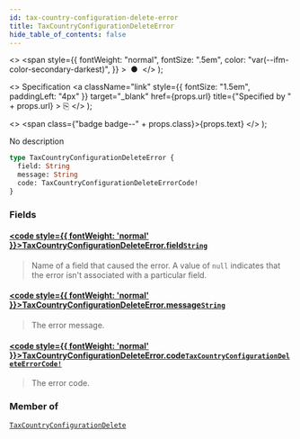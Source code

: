 ```yaml
---
id: tax-country-configuration-delete-error
title: TaxCountryConfigurationDeleteError
hide_table_of_contents: false
---
```


  <>
    <span
      style={{
        fontWeight: "normal",
        fontSize: ".5em",
        color: "var(--ifm-color-secondary-darkest)",
      }}
    >
      &nbsp;●&nbsp;
    </span>
  </>
);

  <>
    Specification
    <a
      className="link"
      style={{ fontSize: "1.5em", paddingLeft: "4px" }}
      target="\_blank"
      href={props.url}
      title={"Specified by " + props.url}
    >
      ⎘
    </a>
  </>
);

  <>
    <span class={"badge badge--" + props.class}>{props.text}</span>
  </>
);

No description

```graphql
type TaxCountryConfigurationDeleteError {
  field: String
  message: String
  code: TaxCountryConfigurationDeleteErrorCode!
}
```

### Fields

#### [<code style={{ fontWeight: 'normal' }}>TaxCountryConfigurationDeleteError.<b>field</b></code>](#)<Bullet />[`String`](../../api-reference/scalars/string) <Badge class="secondary" text="scalar"/>

> Name of a field that caused the error. A value of `null` indicates that the error isn't associated with a particular field.

#### [<code style={{ fontWeight: 'normal' }}>TaxCountryConfigurationDeleteError.<b>message</b></code>](#)<Bullet />[`String`](../../api-reference/scalars/string) <Badge class="secondary" text="scalar"/>

> The error message.

#### [<code style={{ fontWeight: 'normal' }}>TaxCountryConfigurationDeleteError.<b>code</b></code>](#)<Bullet />[`TaxCountryConfigurationDeleteErrorCode!`](../../api-reference/enums/tax-country-configuration-delete-error-code) <Badge class="secondary" text="non-null"/> <Badge class="secondary" text="enum"/>

> The error code.

### Member of

[`TaxCountryConfigurationDelete`](../../api-reference/objects/tax-country-configuration-delete) <Badge class="secondary" text="object"/>
